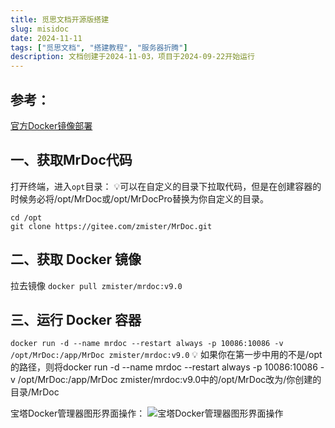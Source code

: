 ```yaml
---
title: 觅思文档开源版搭建
slug: misidoc
date: 2024-11-11
tags: ["觅思文档", "搭建教程", "服务器折腾"]
description: 文档创建于2024-11-03，项目于2024-09-22开始运行
---
```



## 参考：

[官方Docker镜像部署](https://doc.mrdoc.pro/doc/3958/)

## 一、获取MrDoc代码

打开终端，进入`opt`目录：
💡可以在自定义的目录下拉取代码，但是在创建容器的时候务必将/opt/MrDoc或/opt/MrDocPro替换为你自定义的目录。

```
cd /opt
git clone https://gitee.com/zmister/MrDoc.git
```

## 二、获取 Docker 镜像

拉去镜像
```docker pull zmister/mrdoc:v9.0```

## 三、运行 Docker 容器

```docker run -d --name mrdoc --restart always -p 10086:10086 -v /opt/MrDoc:/app/MrDoc zmister/mrdoc:v9.0```
💡 如果你在第一步中用的不是/opt的路径，则将docker run -d --name mrdoc --restart always -p 10086:10086 -v /opt/MrDoc:/app/MrDoc zmister/mrdoc:v9.0中的/opt/MrDoc改为/你创建的目录/MrDoc

宝塔Docker管理器图形界面操作：
![宝塔Docker管理器图形界面操作](https://pan.blog-goodnightan.top/web_pan/blog_pictures/mrdoc/MrDoc_baota_start.png)